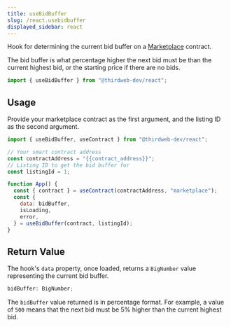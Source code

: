 ```yaml
---
title: useBidBuffer
slug: /react.usebidbuffer
displayed_sidebar: react
---
```



Hook for determining the current bid buffer on a [Marketplace](https://thirdweb.com/thirdweb.eth/Marketplace) contract.

The bid buffer is what percentage higher the next bid must be than the current highest bid, or the starting price if there are no bids.

```jsx
import { useBidBuffer } from "@thirdweb-dev/react";
```

## Usage

Provide your marketplace contract as the first argument, and the listing ID as the second argument.

```jsx
import { useBidBuffer, useContract } from "@thirdweb-dev/react";

// Your smart contract address
const contractAddress = "{{contract_address}}";
// Listing ID to get the bid buffer for
const listingId = 1;

function App() {
  const { contract } = useContract(contractAddress, "marketplace");
  const {
    data: bidBuffer,
    isLoading,
    error,
  } = useBidBuffer(contract, listingId);
}
```

## Return Value

The hook's `data` property, once loaded, returns a `BigNumber` value representing the current bid buffer.

```ts
bidBuffer: BigNumber;
```

The `bidBuffer` value returned is in percentage format.
For example, a value of `500` means that the next bid must be 5% higher than the current highest bid.
